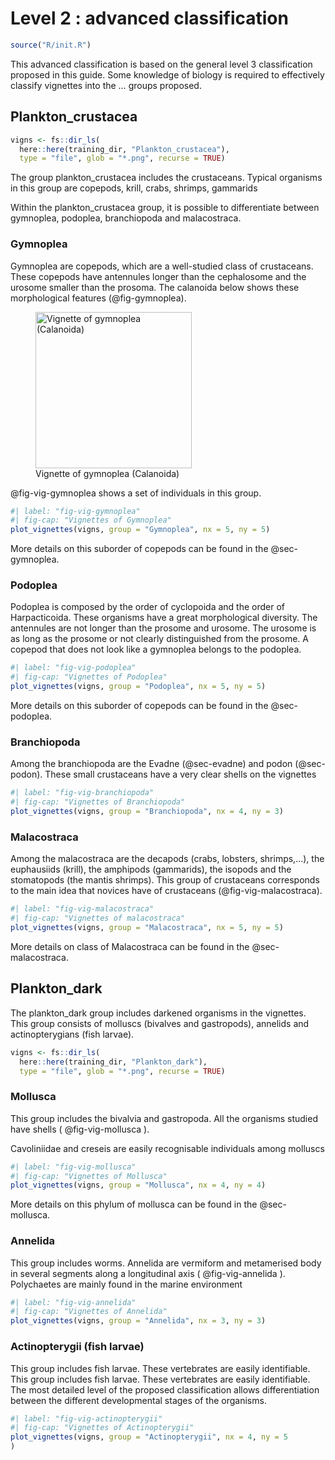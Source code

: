 # Level 2 : advanced classification

```r
source("R/init.R")
```

This advanced classification is based on the general level 3 classification proposed in this guide. Some knowledge of biology is required to effectively classify vignettes into the ... groups proposed.

## Plankton_crustacea

```r
vigns <- fs::dir_ls(
  here::here(training_dir, "Plankton_crustacea"), 
  type = "file", glob = "*.png", recurse = TRUE)
```

The group plankton_crustacea includes the crustaceans. Typical organisms in this group are copepods, krill, crabs, shrimps, gammarids

Within the plankton_crustacea group, it is possible to differentiate between gymnoplea, podoplea, branchiopoda and malacostraca.

### Gymnoplea

Gymnoplea are copepods, which are a well-studied class of crustaceans. These copepods have antennules longer than the cephalosome and the urosome smaller than the prosoma. The calanoida below shows these morphological features (@fig-gymnoplea).

![Vignette of gymnoplea (Calanoida)](images/01plankton_crustacea/calanoida.png){#fig-gymnoplea width="250"}

@fig-vig-gymnoplea shows a set of individuals in this group.

```r
#| label: "fig-vig-gymnoplea"
#| fig-cap: "Vignettes of Gymnoplea"
plot_vignettes(vigns, group = "Gymnoplea", nx = 5, ny = 5)
```

More details on this suborder of copepods can be found in the @sec-gymnoplea.

### Podoplea

Podoplea is composed by the order of cyclopoida and the order of Harpacticoida. These organisms have a great morphological diversity. The antennules are not longer than the prosome and urosome. The urosome is as long as the prosome or not clearly distinguished from the prosome. A copepod that does not look like a gymnoplea belongs to the podoplea.

```r
#| label: "fig-vig-podoplea"
#| fig-cap: "Vignettes of Podoplea"
plot_vignettes(vigns, group = "Podoplea", nx = 5, ny = 5)
```

More details on this suborder of copepods can be found in the @sec-podoplea.

### Branchiopoda

Among the branchiopoda are the Evadne (@sec-evadne) and podon (@sec-podon). These small crustaceans have a very clear shells on the vignettes

```r
#| label: "fig-vig-branchiopoda"
#| fig-cap: "Vignettes of Branchiopoda"
plot_vignettes(vigns, group = "Branchiopoda", nx = 4, ny = 3)
```

### Malacostraca

Among the malacostraca are the decapods (crabs, lobsters, shrimps,...), the euphausiids (krill), the amphipods (gammarids), the isopods and the stomatopods (the mantis shrimps). This group of crustaceans corresponds to the main idea that novices have of crustaceans (@fig-vig-malacostraca).

```r
#| label: "fig-vig-malacostraca"
#| fig-cap: "Vignettes of malacostraca"
plot_vignettes(vigns, group = "Malacostraca", nx = 5, ny = 5)
```

More details on class of Malacostraca can be found in the @sec-malacostraca.

## Plankton_dark

The plankton_dark group includes darkened organisms in the vignettes. This group consists of molluscs (bivalves and gastropods), annelids and actinopterygians (fish larvae).

```r
vigns <- fs::dir_ls(
  here::here(training_dir, "Plankton_dark"), 
  type = "file", glob = "*.png", recurse = TRUE)
```

### Mollusca

This group includes the bivalvia and gastropoda. All the organisms studied have shells ( @fig-vig-mollusca ).

Cavoliniidae and creseis are easily recognisable individuals among molluscs

```r
#| label: "fig-vig-mollusca"
#| fig-cap: "Vignettes of Mollusca"
plot_vignettes(vigns, group = "Mollusca", nx = 4, ny = 4)
```

More details on this phylum of mollusca can be found in the @sec-mollusca.

### Annelida

This group includes worms. Annelida are vermiform and metamerised body in several segments along a longitudinal axis ( @fig-vig-annelida ). Polychaetes are mainly found in the marine environment

```r
#| label: "fig-vig-annelida"
#| fig-cap: "Vignettes of Annelida"
plot_vignettes(vigns, group = "Annelida", nx = 3, ny = 3)
```

### Actinopterygii (fish larvae)

This group includes fish larvae. These vertebrates are easily identifiable. This group includes fish larvae. These vertebrates are easily identifiable. The most detailed level of the proposed classification allows differentiation between the different developmental stages of the organisms.

```r
#| label: "fig-vig-actinopterygii"
#| fig-cap: "Vignettes of Actinopterygii"
plot_vignettes(vigns, group = "Actinopterygii", nx = 4, ny = 5
)
```
